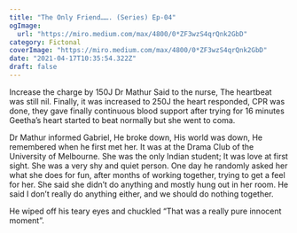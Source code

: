 ```yaml
---
title: "The Only Friend……. (Series) Ep-04"
ogImage:
  url: "https://miro.medium.com/max/4800/0*ZF3wzS4qrQnk2GbD"
category: Fictonal
coverImage: "https://miro.medium.com/max/4800/0*ZF3wzS4qrQnk2GbD"
date: "2021-04-17T10:35:54.322Z"
draft: false
---
```


Increase the charge by 150J Dr Mathur Said to the nurse, The heartbeat was still nil.
Finally, it was increased to 250J the heart responded, CPR was done, they gave finally continuous blood support after trying for 16 minutes Geetha’s heart started to beat normally but she went to coma.

Dr Mathur informed Gabriel, He broke down, His world was down, He remembered when he first met her. It was at the Drama Club of the University of Melbourne. She was the only Indian student; It was love at first sight. She was a very shy and quiet person. One day he randomly asked her what she does for fun, after months of working together, trying to get a feel for her. She said she didn’t do anything and mostly hung out in her room. He said I don’t really do anything either, and we should do nothing together.

He wiped off his teary eyes and chuckled “That was a really pure innocent moment”.
